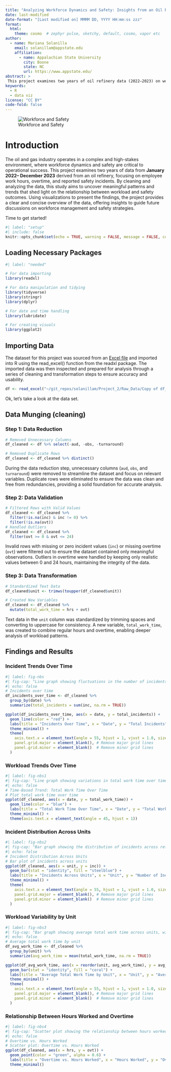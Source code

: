 ```yaml
---
title: "Analyzing Workforce Dynamics and Safety: Insights from an Oil Refinery"
date: last-modified
date-format: "[Last modified on] MMMM DD, YYYY HH:mm:ss zzz"
format: 
  html:
    theme: cosmo  # zephyr pulse, sketchy, default, cosmo, vapor etc
author:
  - name: Mariana Solanilla
    email: solanillam@appstate.edu
    affiliation:
      - name: Appalachian State University
        city: Boone
        state: NC  
        url: https://www.appstate.edu/
abstract: >
 This project examines two years of oil refinery data (2022–2023) on work hours, overtime, and safety incidents, uncovering key trends through data cleaning and visualization to provide insights into workforce dynamics and safety.
keywords:
  - R
  - data viz
license: "CC BY"  
code-fold: false
---
```

![Workforce and Safety]()


# Introduction
The oil and gas industry operates in a complex and high-stakes environment, where workforce dynamics and safety are critical to operational success. This project examines two years of data from **January 2022– December 2023** derived from an oil refinery, focusing on employee work hours, overtime, and reported safety incidents. By cleaning and analyzing the data, this study aims to uncover meaningful patterns and trends that shed light on the relationship between workload and safety outcomes. Using visualizations to present the findings, the project provides a clear and concise overview of the data, offering insights to guide future discussions on workforce management and safety strategies.

Time to get started!

```r
#| label: "setup"
#| include: false
knitr::opts_chunk$set(echo = TRUE, warning = FALSE, message = FALSE, comment = NA, fig.align = "center")
```

## Loading Necessary Packages

```r
#| label: "needed"

# For data importing
library(readxl)

# For data manipulation and tidying
library(tidyverse)
library(stringr)
library(dplyr)

# For date and time handling
library(lubridate)

# For creating visuals
library(ggplot2)

```

## Importing Data

The dataset for this project was sourced from an [Excel file](https://docs.google.com/spreadsheets/d/11NnYb1Ubl1xM4rzHecbwei9GDXQHKv-5/edit?gid=660108890#gid=660108890) and imported into R using the read_excel() function from the readxl package. The imported data was then inspected and prepared for analysis through a series of cleaning and transformation steps to ensure accuracy and usability.

```r
df <- read_excel("~/git_repos/solanillam/Project_2/Raw_Data/Copy of df_overall_final_V1.xlsx")
```

Ok, let's take a look at the data set.


## Data Munging (cleaning)

### Step 1: Data Reduction

```r
# Removed Unnecessary Columns
df_cleaned <- df %>% select(-aud, -obs, -turnaround)

# Removed Duplicate Rows
df_cleaned <- df_cleaned %>% distinct()
```

During the data reduction step, unnecessary columns (`aud`, `obs`, and `turnaround`) were removed to streamline the dataset and focus on relevant variables. Duplicate rows were eliminated to ensure the data was clean and free from redundancies, providing a solid foundation for accurate analysis.

### Step 2: Data Validation

```r
# Filtered Rows with Valid Values
df_cleaned <- df_cleaned %>%
  filter(!is.na(inc) & inc != 0) %>%
  filter(!is.na(ovt))
# Handled Outliers
df_cleaned <- df_cleaned %>%
  filter(ovt >= 0 & ovt <= 24)
```

Invalid rows with missing or zero incident values (`inc`) or missing overtime (`ovt`) were filtered out to ensure the dataset contained only meaningful observations. Outliers in overtime were handled by keeping only realistic values between 0 and 24 hours, maintaining the integrity of the data.


### Step 3: Data Transformation

```r
# Standardized Text Data
df_cleaned$unit <- trimws(toupper(df_cleaned$unit))

# Created New Variables
df_cleaned <- df_cleaned %>%
  mutate(total_work_time = hrs + ovt)
```

Text data in the `unit` column was standardized by trimming spaces and converting to uppercase for consistency. A new variable, `total_work_time`, was created to combine regular hours and overtime, enabling deeper analysis of workload patterns.


## Findings and Results

### Incident Trends Over Time
```r
#| label: fig-nbs
#| fig-cap: "Line graph showing fluctuations in the number of incidents over time, with the highest spike occurring in early 2024."
#| echo: false
# Incidents over time
df_incidents_over_time <- df_cleaned %>%
  group_by(date) %>%
  summarize(total_incidents = sum(inc, na.rm = TRUE))

ggplot(df_incidents_over_time, aes(x = date, y = total_incidents)) +
  geom_line(color = "red") +
  labs(title = "Incidents Over Time", x = "Date", y = "Total Incidents") +
  theme_minimal() +
  theme(
    axis.text.x = element_text(angle = 55, hjust = 1, vjust = 1.0, size = 8),
    panel.grid.major = element_blank(), # Remove major grid lines
    panel.grid.minor = element_blank()  # Remove minor grid lines
  )
```



### Workload Trends Over Time
```r
#| label: fig-nbs1
#| fig-cap: "Line graph showing variations in total work time over time, with most values ranging between 50 and 150 hours, peaking occasionally throughout 2022 to early 2024."
#| echo: false
# Time-Based Trend: Total Work Time Over Time
# Plot total work time over time
ggplot(df_cleaned, aes(x = date, y = total_work_time)) +
  geom_line(color = "blue") +
  labs(title = "Total Work Time Over Time", x = "Date", y = "Total Work Time (hrs)") +
  theme_minimal() +
  theme(axis.text.x = element_text(angle = 45, hjust = 1))
```

### Incident Distribution Across Units
```r
#| label: fig-nbs2
#| fig-cap: "Bar graph showing the distribution of incidents across refinery units, with GBR-OMCC-FIELD reporting the highest number of incidents."
#| echo: false
# Incident Distribution Across Units
# Bar plot of incidents across units
ggplot(df_cleaned, aes(x = unit, y = inc)) +
  geom_bar(stat = "identity", fill = "steelblue") +
  labs(title = "Incidents Across Units", x = "Unit", y = "Number of Incidents") +
  theme_minimal() +
  theme(
    axis.text.x = element_text(angle = 55, hjust = 1, vjust = 1.0, size = 8),
    panel.grid.major = element_blank(), # Remove major grid lines
    panel.grid.minor = element_blank()  # Remove minor grid lines
  )
```

### Workload Variability by Unit
```r
#| label: fig-nbs3
#| fig-cap: "Bar graph showing average total work time across units, with the highest averages recorded in GBR-OMCC-FIELD and GBR-CHEMICALS units."
#| echo: false
# Average total work time by unit
df_avg_work_time <- df_cleaned %>%
  group_by(unit) %>%
  summarize(avg_work_time = mean(total_work_time, na.rm = TRUE))

ggplot(df_avg_work_time, aes(x = reorder(unit, avg_work_time), y = avg_work_time)) +
  geom_bar(stat = "identity", fill = "coral") +
  labs(title = "Average Total Work Time by Unit", x = "Unit", y = "Average Work Time (hrs)") +
  theme_minimal() +
  theme(
    axis.text.x = element_text(angle = 55, hjust = 1, vjust = 1.0, size = 8),
    panel.grid.major = element_blank(), # Remove major grid lines
    panel.grid.minor = element_blank()  # Remove minor grid lines
  )
```

### Relationship Between Hours Worked and Overtime
```r
#| label: fig-nbs4
#| fig-cap: "Scatter plot showing the relationship between hours worked and overtime, with a positive correlation evident as higher regular hours often coincide with higher overtime."
#| echo: false
# Overtime vs. Hours Worked
# Scatter plot: Overtime vs. Hours Worked
ggplot(df_cleaned, aes(x = hrs, y = ovt)) +
  geom_point(color = "green", alpha = 0.6) +
  labs(title = "Overtime vs. Hours Worked", x = "Hours Worked", y = "Overtime (hrs)") +
  theme_minimal()

```